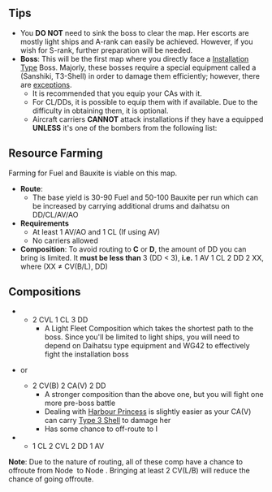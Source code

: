 {{Map/Header}}
{{Map/Info
|en = Ri-Lanka Island
|jp = リランカ島
|romaji = Ri Ranka-tō
|exp_hq = 140
|exp_hq_boss = 1880
|strategy_name = [[wikipedia:Easter_Sunday_Raid|Ri-Lanka Air Raid]]
|strategy_name_ja = リランカ島空襲
|strategy_info = You are going to organize a fleet being attended by aircraft carriers and attack an enemy fleet deploying on its home port in Ri-Lanka Island. Fleet, sortie!
|strategy_info_ja = 空母を伴った艦隊を編成し、リランカ島の敵母港に展開する敵艦隊への攻撃を行う。艦隊、出撃！
}}
{{MapBranchingTable
|expand = true
|id = 4-3
|0 -> A, C, D = 
*Go to C if fleet contains CV(B)
* Meet '''ANY''' of the following to go to D
**DD+DE = 6
**DD ≥ 3, CL+DD ≥ 4 '''AND''' meet '''one''' of the following
***Fast fleet
***Fleet contains CL
***BB(V)+CV(L/B) = 0 (FBB doesn't count)
*Go to A if DD+DE ≥ 2 '''AND''' fleet contains either CL or AO
* Otherwise, random routing between A and C

|A -> B/resource, D = 
*Meet '''ANY''' of the following to go to B 
**Fleet contains AO or AV
**Fleet contains CVL, CL, DD ≥ 2 '''AND''' CA ≤ 1 (CAV doesn't count)
*Go to D if CA ≥ 2 (CAV doesn't count)
* Otherwise, random routing

|B/resource -> E/storm, G =
* Go to E if (F)BB(V)+CV(L/B) ≥ 3
* Fleet containing slow ship will more likely go to E
* Otherwise, go to G

|C -> D, F =
* Go to D if fleet contains CL, DD ≥ 2 '''AND''' no SS(V)
* Go to F if fleet contains (F)BB(V)+CV(L/B) ≥ 4
* Otherwise, random routing (More likely to go to F)

|F -> H, K/storm =
* Go to K if fleet contains SS(V) or no DDs
* Go to H if fleet contains DD ≥ 2, (F)BB(V)+CV(L/B) ≤ 2 '''AND''' the fleet is fast
* Otherwise, random routing (The higher amount of DDs you have in fleet, the better chance you will go to H)

|G -> H, I, J/resource =
* Go to J if fleet contains no CV(B/L)
* Otherwise, random routing between H and I

|H -> I, N =
*If CV(B/L) = 2, 90% N, 10% I
*Otherwise, 75% N, 25% I

|K/storm -> L, N = 
*Meet '''ANY''' of the following to go to L 
**DD ≤ 1
**CV(B/L) ≥ 3
**Fleet contains SS(V)
* Otherwise, random routing

|L -> M/empty, N = 
*Meet '''ANY''' of the following to go to M 
**(F)BB(V)+CV(L/B) ≥ 5
**CL+DD+DE = 0
**CV(L/B) = 0
* Go to N if (F)BB(V)+CV(L/B) ≤ 2 '''AND''' no SS(V)
* Random otherwise
}}
==Tips==
*You '''DO NOT''' need to sink the boss to clear the map. Her escorts are mostly light ships and A-rank can easily be achieved. However, if you wish for S-rank, further preparation will be needed.
*'''Boss''': This will be the first map where you directly face a [[Installation_Type|Installation Type]] Boss. Majorly, these bosses require a special equipment called a {{EquipmentLink|Type 3 Shell}} (Sanshiki, T3-Shell) in order to damage them efficiently; however, there are [[Installation_Type#Ship_Type|exceptions]].
**It is recommended that you equip your CAs with it.
**For CL/DDs, it is possible to equip them with {{EquipmentLink|WG42 (Wurfgerät 42)|text=WG42}} if available. Due to the difficulty in obtaining them, it is optional.
**Aircraft carriers '''CANNOT''' attack installations if they have a {{DiveBomb icon}} equipped '''UNLESS''' it's one of the bombers from the following list:

{{Anti-Installation Bombers}}

==Resource Farming==
Farming for Fuel and Bauxite is viable on this map.
*'''Route''': {{Event/Route|A|red|B|green|G|red|J|green}}
**The base yield is 30-90 Fuel and 50-100 Bauxite per run which can be increased by carrying additional drums and daihatsu on DD/CL/AV/AO
*'''Requirements'''
**At least 1 AV/AO and 1 CL (If using AV)
**No carriers allowed
*'''Composition''': To avoid routing to '''C''' or '''D''', the amount of DD you can bring is limited. It '''must be less than''' 3 (DD < 3), '''i.e.''' 1 AV 1 CL 2 DD 2 XX, where (XX ≠ CV(B/L), DD)

==Compositions==
*{{Event/Route|D|red|H|red|N|red}}
**2 CVL 1 CL 3 DD
***A Light Fleet Composition which takes the shortest path to the boss. Since you'll be limited to light ships, you will need to depend on Daihatsu type equipment and WG42 to effectively fight the installation boss
*{{Event/Route|C|red|D|red|H|red|N|red}} or {{Event/Route|C|red|F|red|H|red|N|red}}
**2 CV(B) 2 CA(V) 2 DD
***A stronger composition than the above one, but you will fight one more pre-boss battle
***Dealing with [[Harbour Princess]] is slightly easier as your CA(V) can carry [[Type 3 Shell]] to damage her
***Has some chance to off-route to I
*{{Event/Route|A|red|B|green|G|red|H|red|N|red}}
**1 CL 2 CVL 2 DD 1 AV
'''Note''': Due to the nature of routing, all of these comp have a chance to offroute from Node {{Event/Route|H|red}} to Node {{Event/Route|I|red}}. Bringing at least 2 CV(L/B) will reduce the chance of going offroute.

{{Map/Footer}}
